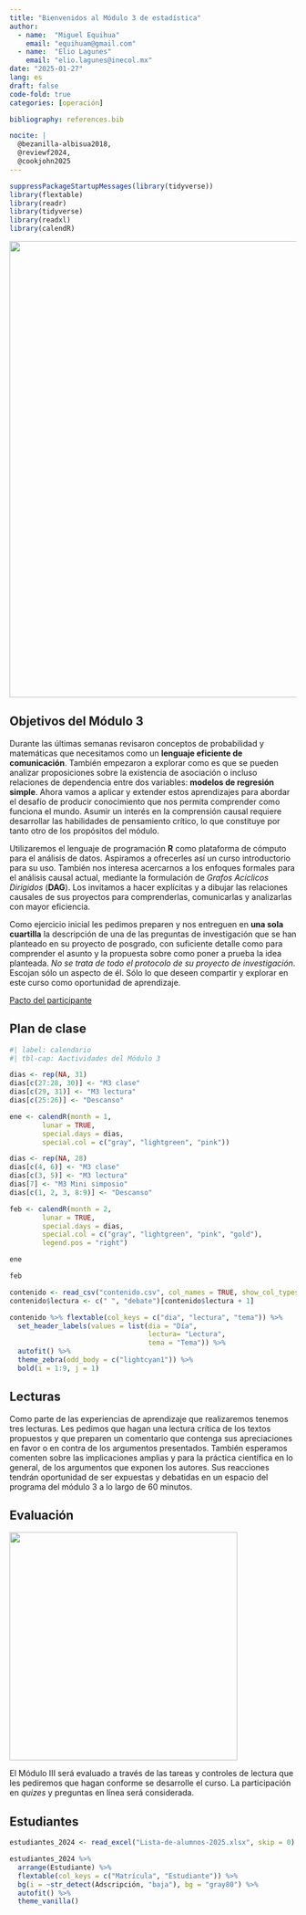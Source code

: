 ```yaml
---
title: "Bienvenidos al Módulo 3 de estadística"
author: 
  - name:  "Miguel Equihua"
    email: "equihuam@gmail.com"
  - name:  "Elio Lagunes"
    email: "elio.lagunes@inecol.mx"
date: "2025-01-27"
lang: es
draft: false
code-fold: true
categories: [operación]

bibliography: references.bib

nocite: |
  @bezanilla-albisua2018,
  @reviewf2024, 
  @cookjohn2025
---
```


```r
suppressPackageStartupMessages(library(tidyverse))
library(flextable)
library(readr)
library(tidyverse)
library(readxl)
library(calendR)
```

![](data-structure.png){width="800"}

## Objetivos del Módulo 3

Durante las últimas semanas revisaron conceptos de probabilidad y matemáticas que necesitamos como un **lenguaje eficiente de comunicación**. También empezaron a explorar como es que se pueden analizar proposiciones sobre la existencia de asociación o incluso relaciones de dependencia entre dos variables: **modelos de regresión simple**. Ahora vamos a aplicar y extender estos aprendizajes para abordar el desafío de producir conocimiento que nos permita comprender como funciona el mundo. Asumir un interés en la comprensión causal requiere desarrollar las habilidades de pensamiento crítico, lo que constituye por tanto otro de los propósitos del módulo.

Utilizaremos el lenguaje de programación **R** como plataforma de cómputo para el análisis de datos. Aspiramos a ofrecerles así un curso introductorio para su uso. También nos interesa acercarnos a los enfoques formales para el análisis causal actual, mediante la formulación de *Grafos Acíclicos Dirigidos* (**DAG**). Los invitamos a hacer explícitas y a dibujar las relaciones causales de sus proyectos para comprenderlas, comunicarlas y analizarlas con mayor eficiencia.

Como ejercicio inicial les pedimos preparen y nos entreguen en **una sola cuartilla** la descripción de una de las preguntas de investigación que se han planteado en su proyecto de posgrado, con suficiente detalle como para comprender el asunto y la propuesta sobre como poner a prueba la idea planteada. *No se trata de todo el protocolo de su proyecto de investigación*. Escojan sólo un aspecto de él. Sólo lo que deseen compartir y explorar en este curso como oportunidad de aprendizaje.

[Pacto del participante](pacto-contribuyente.qmd)

## Plan de clase

```r
#| label: calendario
#| tbl-cap: Aactividades del Módulo 3 

dias <- rep(NA, 31) 
dias[c(27:28, 30)] <- "M3 clase"
dias[c(29, 31)] <- "M3 lectura"
dias[c(25:26)] <- "Descanso"

ene <- calendR(month = 1,
        lunar = TRUE,
        special.days = dias,
        special.col = c("gray", "lightgreen", "pink"))

dias <- rep(NA, 28) 
dias[c(4, 6)] <- "M3 clase"
dias[c(3, 5)] <- "M3 lectura"
dias[7] <- "M3 Mini simposio"
dias[c(1, 2, 3, 8:9)] <- "Descanso"

feb <- calendR(month = 2,
        lunar = TRUE,
        special.days = dias,
        special.col = c("gray", "lightgreen", "pink", "gold"),
        legend.pos = "right")

ene

feb

contenido <- read_csv("contenido.csv", col_names = TRUE, show_col_types = FALSE)
contenido$lectura <- c(" ", "debate")[contenido$lectura + 1]

contenido %>% flextable(col_keys = c("dia", "lectura", "tema")) %>% 
  set_header_labels(values = list(dia = "Día", 
                                  lectura= "Lectura", 
                                  tema = "Tema")) %>% 
  autofit() %>% 
  theme_zebra(odd_body = c("lightcyan1")) %>% 
  bold(i = 1:9, j = 1)

```

## Lecturas

Como parte de las experiencias de aprendizaje que realizaremos tenemos tres lecturas. Les pedimos que hagan una lectura crítica de los textos propuestos y que preparen un comentario que contenga sus apreciaciones en favor o en contra de los argumentos presentados. También esperamos comenten sobre las implicaciones amplias y para la práctica científica en lo general, de los argumentos que exponen los autores. Sus reacciones tendrán oportunidad de ser expuestas y debatidas en un espacio del programa del módulo 3 a lo largo de 60 minutos.


::: {#refs}
:::


## Evaluación

![](virtual-5663279_1280.png){width="400"}

El Módulo III será evaluado a través de las tareas y controles de lectura que les pediremos que hagan conforme se desarrolle el curso. La participación en *quizes* y preguntas en línea será considerada.

## Estudiantes

```r
estudiantes_2024 <- read_excel("Lista-de-alumnos-2025.xlsx", skip = 0)

estudiantes_2024 %>% 
  arrange(Estudiante) %>% 
  flextable(col_keys = c("Matrícula", "Estudiante")) %>%
  bg(i = ~str_detect(Adscripción, "baja"), bg = "gray80") %>% 
  autofit() %>%
  theme_vanilla()


```
